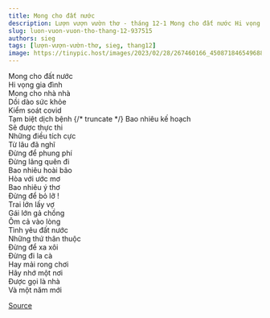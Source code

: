 ```yaml
---
title: Mong cho đất nước
description: Lượn vượn vườn thơ - tháng 12-1 Mong cho đất nước Hi vọng gia đình
slug: luon-vuon-vuon-tho-thang-12-937515
authors: sieg
tags: [lượn-vượn-vườn-thơ, sieg, thang12]
image: https://tinypic.host/images/2023/02/28/267460166_450871846549688_7034337900288428851_n.th.jpg
---
```


Mong cho đất nước\
Hi vọng gia đình\
Mong cho nhà nhà\
Dồi dào sức khỏe\
Kiểm soát covid\
Tạm biệt dịch bệnh
{/* truncate */}
Bao nhiêu kế hoạch\
Sẽ được thực thi\
Những điều tích cực\
Từ lâu đã nghĩ\
Đừng để phung phí\
Đừng lãng quên đi\
Bao nhiêu hoài bão\
Hòa với ước mơ\
Bao nhiêu ý thơ\
Đừng để bỏ lỡ !\
Trai lớn lấy vợ\
Gái lớn gả chồng\
Ôm cả vào lòng\
Tình yêu đất nước\
Những thứ thân thuộc\
Đừng để xa xôi\
Đừng đi la cà\
Hay mải rong chơi\
Hãy nhớ một nơi\
Được gọi là nhà\
Và một năm mới

[Source](https://www.facebook.com/ape.poem/posts/pfbid0QFC51f4bn5FUJ2pCfeggCcN5S7vkacgswzJQAPTgXg14rhBeLvEUGq3h6YuhnwTTl)
